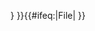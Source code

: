 {{Cc-by-layout
|version=3.0
|country=
|attribution={{{attribution|{{{1|}}}}}}
}}<includeonly>{{#ifeq:{{NAMESPACE}}|File|{{{category|[[Category:創用CC-姓名標示-3.0版授權檔案|{{PAGENAME}}]]}}}
{{SDC_statement_has_value
 |property             = P275
 |value                = Q14947546
 |missing_category     = 知識共享署名3.0缺少SDC版權許可
 |mismatching_category = 具有不同SDC版權許可的知識共享署名3.0
}}
}}</includeonly><noinclude>

{{In category|創用CC-姓名標示-3.0版授權檔案}}

{{documentation}}

[[Category:自由協議版權模板|{{PAGENAME}}]]
</noinclude>